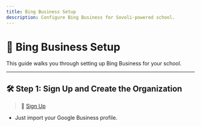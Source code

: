 ---
title: Bing Business Setup
description: Configure Bing Business for Sovoli-powered school.
---

# 📧 Bing Business Setup

This guide walks you through setting up Bing Business for your school.

---

## 🛠️ Step 1: Sign Up and Create the Organization

> 🔗 [Sign Up](https://www.bingplaces.com/)

- Just import your Google Business profile.
